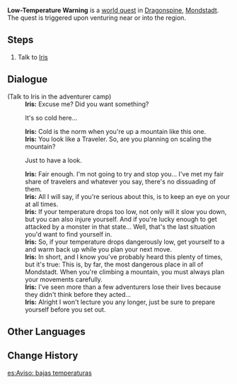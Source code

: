 {{Quest Infobox
|id            = 70107
|type          = World
|region        = Mondstadt
|area          = Dragonspine
|summary       = [[Iris]] warns the Traveler about the [[Sheer Cold|sheer cold]] effect of Dragonspine.
|startLocation = [[Dragonspine]], [[Mondstadt]]
|exp           = 150
|mora          = 20,000
|primogems     = 20
|characters    = Iris; Traveler
}}

'''Low-Temperature Warning''' is a [[world quest]] in [[Dragonspine]], [[Mondstadt]]. The quest is triggered upon venturing near or into the region.

==Steps==
#Talk to [[Iris]]

==Dialogue==
{{Quest Description|Iris has a warning for you regarding [[Dragonspine]]'s low temperatures...}}
{{Dialogue start}}
;(Talk to Iris in the adventurer camp)
:'''Iris:''' Excuse me? Did you want something?
:{{DIcon}} It's so cold here...
:'''Iris:''' Cold is the norm when you're up a mountain like this one.
:'''Iris:''' You look like a Traveler. So, are you planning on scaling the mountain?
:{{DIcon}} Just to have a look.
:'''Iris:''' Fair enough. I'm not going to try and stop you... I've met my fair share of travelers and whatever you say, there's no dissuading of them.
:'''Iris:''' All I will say, if you're serious about this, is to keep an eye on your {{Color|buzzword|body temperature}} at all times.
:'''Iris:''' If your temperature drops too low, not only will it slow you down, but you can also injure yourself. And if you're lucky enough to get attacked by a monster in that state... Well, that's the last situation you'd want to find yourself in.
:'''Iris:''' So, if your temperature drops dangerously low, get yourself to a {{Color|buzzword|source of heat}} and warm back up while you plan your next move.
:'''Iris:''' In short, and I know you've probably heard this plenty of times, but it's true: This is, by far, the most dangerous place in all of Mondstadt. When you're climbing a mountain, you must always plan your movements carefully.
:'''Iris:''' I've seen more than a few adventurers lose their lives because they didn't think before they acted...
:'''Iris:''' Alright I won't lecture you any longer, just be sure to prepare yourself before you set out.
{{Dialogue end}}

==Other Languages==
{{Other Languages
|en      = Low-Temperature Warning
|zhs     = 低温预警
|zhs_rm  = Dīwēn Yùjǐng
|zht     = 低溫預警
|zht_rm  = Dīwēn Yùjǐng
|zh_tl   = Low-Temperature Warning
|ja      = 低温注意
|ja_rm   = Teion Chuui
|ja_tl   = Low-Temperature Notice
|ko      = 저온 주의보
|ko_rm   = 
|ko_tl   = 
|es      = Aviso: bajas temperaturas
|es_tl   = 
|fr      = Attention, c'est froid !
|fr_tl   = Watch Out, It's Cold!
|ru      = Здесь очень холодно!
|ru_tl   = 
|th      = คำเตือนอุณหภูมิต่ำ
|th_rm   = 
|th_tl   = 
|vi      = Cảnh Báo Lạnh Giá
|vi_tl   = Cold Warning
|de      = Kältewarnung
|de_tl   = Cold Warning
|id      = Peringatan Suhu Rendah
|id_tl   = Low-Temperature Warning
|pt      = Aviso de Temperaturas Baixas
|pt_tl   = 
}}

==Change History==
{{Change History|1.2}}

[[es:Aviso: bajas temperaturas]]